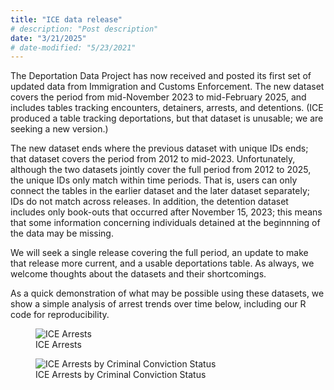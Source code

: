 ```yaml
---
title: "ICE data release"
# description: "Post description"
date: "3/21/2025"
# date-modified: "5/23/2021"
---
```


The Deportation Data Project has now received and posted its first set of updated data from Immigration and Customs Enforcement. The new dataset covers the period from mid-November 2023 to mid-February 2025, and includes tables tracking encounters, detainers, arrests, and detentions. (ICE produced a table tracking deportations, but that dataset is unusable; we are seeking a new version.)

The new dataset ends where the previous dataset with unique IDs ends; that dataset covers the period from 2012 to mid-2023. Unfortunately, although the two datasets jointly cover the full period from 2012 to 2025, the unique IDs only match within time periods. That is, users can only connect the tables in the earlier dataset and the later dataset separately; IDs do not match across releases. In addition, the detention dataset includes only book-outs that occurred after November 15, 2023; this means that some information concerning individuals detained at the beginnning of the data may be missing. 

We will seek a single release covering the full period, an update to make that release more current, and a usable deportations table. As always, we welcome thoughts about the datasets and their shortcomings.

As a quick demonstration of what may be possible using these datasets, we show a simple analysis of arrest trends over time below, including our R code for reproducibility. 

![ICE Arrests](/news/img/2025-03-21-ice-arrests.svg)

![ICE Arrests by Criminal Conviction Status](/news/img/2025-03-21-ice-arrests-by-criminal-convictions.svg)

